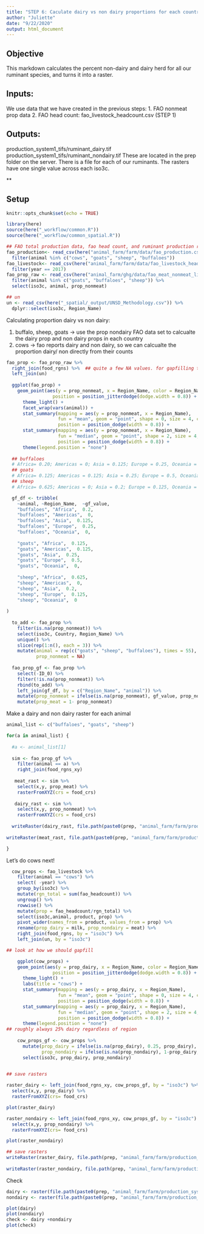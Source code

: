 ```yaml
---
title: "STEP 6: Caculate dairy vs non dairy proportions for each country and ruminant"
author: "Juliette"
date: "9/22/2020"
output: html_document
---
```


## Objective
This markdown calculates the percent non-dairy and dairy herd for all our ruminant species, and turns it into a raster. 

## Inputs:
We use data that we have created in the previous steps:
1. FAO nonmeat prop data
2. FAO head count: fao_livestock_headcount.csv (STEP 1)

## Outputs: 
production_system1_tifs/ruminant_dairy.tif
production_system1_tifs/ruminant_nondairy.tif
These are located in the prep folder on the server. There is a file for each of our ruminants. The rasters have one single value across each iso3c.

**

## Setup
```r
knitr::opts_chunk$set(echo = TRUE)

library(here)
source(here("_workflow/common.R"))
source(here("_workflow/common_spatial.R"))

## FAO total production data, fao head count, and ruminant production rate
fao_production<- read_csv(here("animal_farm/farm/data/fao_production.csv")) %>% 
  filter(animal %in% c("cows", "goats", "sheep", "buffaloes")) 
fao_livestock<- read_csv(here("animal_farm/farm/data/fao_livestock_headcount.csv")) %>% 
  filter(year == 2017)
fao_prop_raw <- read_csv(here("animal_farm/ghg/data/fao_meat_nonmeat_livstock_heads.csv")) %>% 
  filter(animal %in% c("goats", "buffaloes", "sheep")) %>% 
  select(iso3c, animal, prop_nonmeat)

## un 
un <- read_csv(here("_spatial/_output/UNSD_Methodology.csv")) %>% 
  dplyr::select(iso3c, Region_Name)

```

Calculating proportion dairy vs non dairy:

1. buffalo, sheep, goats -> use the prop nondairy FAO data set to calcualte the dairy prop and non dairy props in each country
2. cows -> fao reports dairy and non dairy, so we can calcualte the proportion dairy/ non directly from their counts

```r

fao_prop <- fao_prop_raw %>% 
  right_join(food_rgns) %>%  ## quite a few NA values. for gapfilling these we will take an average of the main region's nonmeat prop and use that to gapfill
  left_join(un) 
  
  ggplot(fao_prop) + 
    geom_point(aes(y = prop_nonmeat, x = Region_Name, color = Region_Name), 
                 position = position_jitterdodge(dodge.width = 0.8)) +
      theme_light() +
      facet_wrap(vars(animal)) +
      stat_summary(mapping = aes(y = prop_nonmeat, x = Region_Name),
                   fun = "mean", geom = "point", shape = 0, size = 4, color = "black",
                   position = position_dodge(width = 0.8)) +
      stat_summary(mapping = aes(y = prop_nonmeat, x = Region_Name),
                   fun = "median", geom = "point", shape = 2, size = 4, color = "black",
                   position = position_dodge(width = 0.8)) + 
      theme(legend.position = "none")
  
  ## buffaloes
  # Africa= 0.20; Americas = 0; Asia = 0.125; Europe = 0.25, Oceania = 0
  ## goats
  # Africa= 0.125; Americas = 0.125; Asia = 0.25; Europe = 0.5, Oceania = 0
  ## sheep
  # Africa= 0.625; Americas = 0; Asia = 0.2; Europe = 0.125, Oceania = 0

  gf_df <- tribble(
    ~animal, ~Region_Name,  ~gf_value,
    "buffaloes", "Africa",  0.2,
    "buffaloes", "Americas",  0,
    "buffaloes", "Asia",  0.125,
    "buffaloes", "Europe",  0.25,
    "buffaloes", "Oceania",  0,
    
    "goats", "Africa",  0.125,
    "goats", "Americas",  0.125,
    "goats", "Asia",  0.25,
    "goats", "Europe",  0.5,
    "goats", "Oceania",  0,
    
    "sheep", "Africa",  0.625,
    "sheep", "Americas",  0,
    "sheep", "Asia",  0.2,
    "sheep", "Europe",  0.125,
    "sheep", "Oceania",  0
    
)
  
  to_add <- fao_prop %>% 
    filter(is.na(prop_nonmeat)) %>% 
    select(iso3c, Country, Region_Name) %>% 
    unique() %>% 
    slice(rep(1:n(), each = 3)) %>% 
    mutate(animal = rep(c("goats", "sheep", "buffaloes"), times = 55),
           prop_nonmeat = NA) 
  
  fao_prop_gf <- fao_prop %>% 
    select(-ID_0) %>% 
    filter(!is.na(prop_nonmeat)) %>% 
    rbind(to_add) %>% 
    left_join(gf_df, by = c("Region_Name", "animal")) %>% 
    mutate(prop_nonmeat = ifelse(is.na(prop_nonmeat), gf_value, prop_nonmeat)) %>% 
    mutate(prop_meat = 1- prop_nonmeat)


```

Make a dairy and non dairy raster for each animal

```r

animal_list <- c("buffaloes", "goats", "sheep")

for(a in animal_list) {
  
  #a <- animal_list[1]
  
  sim <- fao_prop_gf %>% 
    filter(animal == a) %>% 
    right_join(food_rgns_xy)
  
   meat_rast <- sim %>% 
    select(x,y, prop_meat) %>% 
    rasterFromXYZ(crs = food_crs)
  
   dairy_rast <- sim %>% 
    select(x,y, prop_nonmeat) %>% 
    rasterFromXYZ(crs = food_crs)
  
  writeRaster(dairy_rast, file.path(paste0(prep, "animal_farm/farm/production_system1_tifs/", a, "_dairy.tif")), format = "GTiff", overwrite = TRUE) 
            
writeRaster(meat_rast, file.path(paste0(prep, "animal_farm/farm/production_system1_tifs/", a, "_nondairy.tif")), format = "GTiff", overwrite = TRUE)      

}

```



Let's do cows next! 
```r

  cow_props <- fao_livestock %>% 
    filter(animal == "cows") %>% 
    select( -year) %>% 
    group_by(iso3c) %>% 
    mutate(rgn_total = sum(fao_headcount)) %>% 
    ungroup() %>% 
    rowwise() %>% 
    mutate(prop = fao_headcount/rgn_total) %>% 
    select(iso3c,animal, product, prop) %>% 
    pivot_wider(names_from = product, values_from = prop) %>% 
    rename(prop_dairy = milk, prop_nondairy = meat) %>% 
    right_join(food_rgns, by = "iso3c") %>% 
    left_join(un, by = "iso3c")

## look at how we should gapfill

    ggplot(cow_props) + 
    geom_point(aes(y = prop_dairy, x = Region_Name, color = Region_Name), 
                 position = position_jitterdodge(dodge.width = 0.8)) +
      theme_light() +
      labs(title = "cows") +
      stat_summary(mapping = aes(y = prop_dairy, x = Region_Name),
                   fun = "mean", geom = "point", shape = 0, size = 4, color = "black",
                   position = position_dodge(width = 0.8)) +
      stat_summary(mapping = aes(y = prop_dairy, x = Region_Name),
                   fun = "median", geom = "point", shape = 2, size = 4, color = "black",
                   position = position_dodge(width = 0.8)) + 
      theme(legend.position = "none")
## roughly always 25% dairy regardless of region
    
    cow_props_gf <- cow_props %>% 
      mutate(prop_dairy = ifelse(is.na(prop_dairy), 0.25, prop_dairy),
             prop_nondairy = ifelse(is.na(prop_nondairy), 1-prop_dairy, prop_nondairy)) %>% 
      select(iso3c, prop_dairy, prop_nondairy)


## save rasters
    
raster_dairy <- left_join(food_rgns_xy, cow_props_gf, by = "iso3c") %>% 
  select(x,y, prop_dairy) %>% 
  rasterFromXYZ(crs= food_crs)

plot(raster_dairy)

raster_nondairy <- left_join(food_rgns_xy, cow_props_gf, by = "iso3c") %>% 
  select(x,y, prop_nondairy) %>% 
  rasterFromXYZ(crs= food_crs)

plot(raster_nondairy)

## save rasters
writeRaster(raster_dairy, file.path(prep, "animal_farm/farm/production_system1_tifs/cows_dairy.tif"), format = "GTiff", overwrite = TRUE) 
            
writeRaster(raster_nondairy, file.path(prep, "animal_farm/farm/production_system1_tifs/cows_nondairy.tif"), format = "GTiff", overwrite = TRUE)      

```


Check
```r
dairy <- raster(file.path(paste0(prep, "animal_farm/farm/production_system1_tifs/goats_dairy.tif", sep = "")))
nondairy <- raster(file.path(paste0(prep, "animal_farm/farm/production_system1_tifs/goats_nondairy.tif", sep = "")))

plot(dairy)
plot(nondairy)
check <- dairy +nondairy
plot(check)
```
